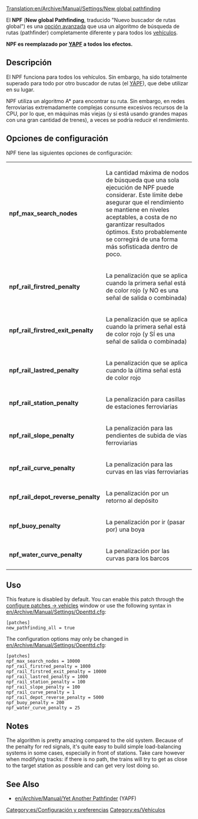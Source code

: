 [[Translation:en/Archive/Manual/Settings/New global pathfinding]]
{{es/Traducción|New global pathfinding|50}}

El '''NPF''' ('''New global Pathfinding''', traducido "Nuevo buscador de rutas global") es una  [[es/Archive/Manual/Settings/Opciones avanzadas|opción avanzada]] que usa un algoritmo de búsqueda de rutas (pathfinder) completamente diferente y para todos los  [[es/Manual/Vehículos|vehículos]].

'''NPF es reemplazado por [[es/Archive/Manual/YAPF|YAPF]] a todos los efectos.'''

== Descripción ==
El NPF funciona para todos los vehículos. Sin embargo, ha sido totalmente superado para todo por otro buscador de rutas (el [[es/Archive/Manual/YAPF|YAPF]]), que debe utilizar en su lugar.

NPF utiliza un algoritmo A* para encontrar su ruta. Sin embargo, en redes ferroviarias extremadamente complejas consume excesivos recursos de la CPU, por lo que, en máquinas más viejas (y si está usando grandes mapas con una gran cantidad de trenes), a veces se podría reducir el rendimiento.

== Opciones de configuración ==
NPF tiene las siguientes opciones de configuración:

{|
|- valign="top"
|'''npf_max_search_nodes'''||La cantidad máxima de nodos de búsqueda que una sola ejecución de NPF puede considerar. Este límite debe asegurar que el rendimiento se mantiene en niveles aceptables, a costa de no garantizar resultados óptimos. Esto probablemente se corregirá de una forma más sofisticada dentro de poco.
|- valign="top"
|'''npf_rail_firstred_penalty'''||La penalización que se aplica cuando la primera señal está de color rojo (y NO es una señal de salida o combinada)
|- valign="top"
|'''npf_rail_firstred_exit_penalty'''||La penalización que se aplica cuando la primera señal está de color rojo (y SÍ es una señal de salida o combinada)
|- valign="top"
|'''npf_rail_lastred_penalty'''||La penalización que se aplica cuando la última señal está de color rojo
|- valign="top"
|'''npf_rail_station_penalty'''||La penalización para casillas de estaciones ferroviarias 
|- valign="top"
|'''npf_rail_slope_penalty'''||La penalización para las pendientes de subida de vías ferroviarias
|- valign="top"
|'''npf_rail_curve_penalty'''||La penalización para las curvas en las vías ferroviarias
|- valign="top"
|'''npf_rail_depot_reverse_penalty'''||La penalización por un retorno al depósito
|- valign="top"
|'''npf_buoy_penalty'''||La penalización por ir (pasar por) una boya
|- valign="top"
|'''npf_water_curve_penalty'''||La penalización por las curvas para los barcos
|}

== Uso ==
{{es/Pendiente de traducción}}
This feature is disabled by default. You can enable this patch through the [[en/Archive/Manual/Settings/Configuring patches/Vehicles|configure patches -> vehicles]] window or use the following syntax in [[en/Archive/Manual/Settings/Openttd.cfg]]:
<pre>
[patches]
new_pathfinding_all = true
</pre>

The configuration options may only be changed in [[en/Archive/Manual/Settings/Openttd.cfg]]:

<pre>
[patches]
npf_max_search_nodes = 10000
npf_rail_firstred_penalty = 1000
npf_rail_firstred_exit_penalty = 10000
npf_rail_lastred_penalty = 1000
npf_rail_station_penalty = 100
npf_rail_slope_penalty = 100
npf_rail_curve_penalty = 1
npf_rail_depot_reverse_penalty = 5000
npf_buoy_penalty = 200
npf_water_curve_penalty = 25
</pre>

== Notes ==

The algorithm is pretty amazing compared to the old system. Because of the penalty for red signals, it's quite easy to build simple load-balancing systems in some cases, especially in front of stations. Take care however when modifying tracks: if there is no path, the trains will try to get as close to the target station as possible and can get very lost doing so.

== See Also ==
*[[en/Archive/Manual/Yet Another Pathfinder]] (YAPF)

[[Category:es/Configuración y preferencias]]
[[Category:es/Vehículos]]
